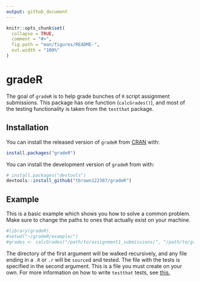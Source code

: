 ```yaml
---
output: github_document
---
```


<!-- README.md is generated from README.Rmd. Please edit that file -->

```r
knitr::opts_chunk$set(
  collapse = TRUE,
  comment = "#>",
  fig.path = "man/figures/README-",
  out.width = "100%"
)
```
# gradeR

<!-- badges: start -->
<!-- badges: end -->

The goal of `gradeR` is to help grade bunches of `R` script assignment submissions. This package has one function (`calcGrades()`), and most of the testing functionality is taken from the `testthat` package.

## Installation

You can install the released version of `gradeR` from [CRAN](https://CRAN.R-project.org) with:

``` r
install.packages("gradeR")
```

<!-- And the development version from [GitHub](https://github.com/) with: -->

<!-- ``` r -->
<!-- # install.packages("devtools") -->
<!-- devtools::install_github("tbrown122387/gradeR") -->
<!-- ``` -->

You can install the development version of `gradeR` from with:

``` r
# install.packages("devtools")
devtools::install_github("tbrown122387/gradeR")
```

## Example

This is a basic example which shows you how to solve a common problem. Make sure to change the paths to ones that actually exist on your machine.

```r
#library(gradeR)
#setwd("~/gradeR/example/")
#grades <- calcGrades("/path/to/assignment1_submissions/", "/path/to/grade_hw1.R")
```

The directory of the first argument will be walked recursively, and any file ending in a `.R` or `.r` will be `source`d and tested. The file with the tests is specified in the second argument. This is a file you must create on your own. For more information on how to write `testthat` tests, see [this.](https://cran.r-project.org/package=testthat) 

